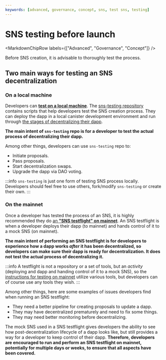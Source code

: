 ```yaml
---
keywords: [advanced, governance, concept, sns, test sns, testing]
---
```



# SNS testing before launch

<MarkdownChipRow labels={["Advanced", "Governance", "Concept"]} />


Before SNS creation, it is advisable to thoroughly test the process.

## Two main ways for testing an SNS decentralization

### On a local machine

Developers can **[test on a local machine](./testing-locally.mdx)**. The [sns-testing repository](https://github.com/dfinity/sns-testing) contains scripts that help developers test the SNS creation process. They can deploy the dapp in a local canister development environment and run through [the stages of decentralizing their dapp](../launching/launch-summary-1proposal.mdx).

**The main intent of `sns-testing` repo is for a developer to test the actual process of decentralizing their dapp.**

Among other things, developers can use `sns-testing` repo to:
* Initiate proposals.
* Pass proposals.
* Start decentralization swaps.
* Upgrade the dapp via DAO voting.

:::info
`sns-testing` is just one form of testing SNS process locally. Developers should feel free to use others, fork/modify `sns-testing` or create their own.
:::


### On the mainnet

Once a developer has tested the process of an SNS, it is highly recommended they do [an **"SNS testflight" on mainnet**](./testing-on-mainnet.mdx). An SNS testflight is when a developer deploys their dapp (to mainnet) and hands control of it to a mock SNS (on mainnet).

**The main intent of performing an SNS testflight is for developers to experience how a dapp works *after* it has been decentralized, so developers can make sure their dapp is ready for decentralization. It does not test the actual process of decentralizing it.**

:::info
A testflight is not a repository or a set of tools, but an *activity* (deploying and dapp and handing control of it to a mock SNS), so the [instructions for testing on mainnet](./testing-on-mainnet.mdx) utilize various tools, but developers can of course use any tools they wish.
:::

Among other things, here are some examples of issues developers find when running an SNS testflight:
* They need a better pipeline for creating proposals to update a dapp.
* They may have decentralized prematurely and need to fix some things.
* They may need better monitoring before decentralizing.

The mock SNS used in a SNS testflight gives developers the ability to see how post-decentralization lifecycle of a dapp looks like, but still provides a way for a developer to keep control of their dapp. **Therefore, developers are encouraged to run and perform an SNS testflight on mainnet, potentially for multiple days or weeks, to ensure that all aspects have been covered.**
